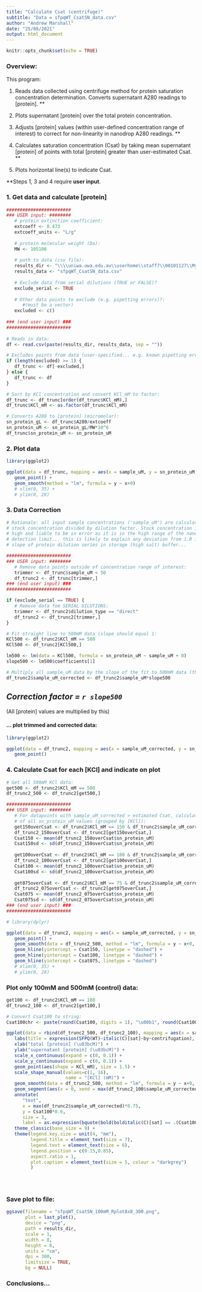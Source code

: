 ```yaml
---
title: "Calculate Csat (centrifuge)"
subtitle: "Data = sfpqWT_CsatSN_data.csv"
author: "Andrew Marshall"
date: "25/08/2021"
output: html_document
---
```


```r
knitr::opts_chunk$set(echo = TRUE)
```

### Overview:

This program:

1. Reads data collected using centrifuge method for protein saturation 
concentration determination. Converts supernatant A280 readings to [protein]. **

2. Plots supernatant [protein] over the total protein concentration.

3. Adjusts [protein] values (within user-defined concentration range of interest)
to correct for non-linearity in nanodrop A280 readings. **

4. Calculates saturation concentration (Csat) by taking mean supernatant [protein] 
of points with total [protein] greater than user-estimated Csat. **

5. Plots horizontal line(s) to indicate Csat.


\*\*Steps 1, 3 and 4 require **user input**. 

### 1. Get data and calculate [protein]

```r
########################
### USER input: ########
   # protein extinction coefficient:
   extcoeff <- 0.473
   extcoeff_units <- "L/g"
   
   # protein molecular weight (Da):
   MW <- 105106
   
   # path to data (csv file):
   results_dir <- "\\\\uniwa.uwa.edu.au\\userhome\\staff7\\00101127\\My Documents\\LLPS results\\centrifuge_assays\\"
   results_data <- "sfpqWT_CsatSN_data.csv"
   
   # Exclude data from serial dilutions (TRUE or FALSE)?
   exclude_serial <- TRUE
   
   # Other data points to exclude (e.g. pipetting errors)?:
      #(must be a vector)
   excluded <- c()
   
### (end user input) ###
########################
   
# Reads in data: 
df <- read.csv(paste(results_dir, results_data, sep = ""))

# Excludes points from data (user-specified... e.g. known pipetting errors):
if (length(excluded) >= 1) {
   df_trunc <- df[-excluded,]
} else {
   df_trunc <- df
}

# Sort by KCl concentration and convert KCl_mM to factor:
df_trunc <- df_trunc[order(df_trunc$KCl_mM),]
df_trunc$KCl_mM <- as.factor(df_trunc$KCl_mM)

# Converts A280 to [protein] (micromolar):
sn_protein_gL <- df_trunc$A280/extcoeff
sn_protein_uM <- sn_protein_gL/MW*10^6
df_trunc$sn_protein_uM <- sn_protein_uM

```

### 2. Plot data
```r
library(ggplot2)

ggplot(data = df_trunc, mapping = aes(x = sample_uM, y = sn_protein_uM, shape = KCl_mM)) +
   geom_point() +
   geom_smooth(method = "lm", formula = y ~ x+0) 
   # xlim(0, 35) +
   # ylim(0, 28)

```

### 3. Data Correction
```r
# Rationale: all input sample concentrations ('sample_uM') are calculated using 
# stock concentration divided by dilution factor. Stock concentration is very
# high and liable to be in error as it is in the high range of the nanodrop
# detection limit... this is likely to explain any deviation from 1.0 in 
# slope of protein dilution series in storage (high salt) buffer...

########################
### USER input: ########
   # Remove data points outside of concentration range of interest:
   trimmer <- df_trunc$sample_uM < 50
   df_trunc2 <- df_trunc[trimmer,]
### (end user input) ###
########################

if (exclude_serial == TRUE) {
   # Remove data fom SERIAL DILUTIONS:
   trimmer <- df_trunc2$dilution_type == "direct"
   df_trunc2 <- df_trunc2[trimmer,]
}

# Fit straight line to 500mM data (slope should equal 1:
KCl500 <- df_trunc2$KCl_mM == 500
KCl500 <- df_trunc2[KCl500,]

lm500 <- lm(data = KCl500, formula = sn_protein_uM ~ sample_uM + 0)
slope500 <- lm500$coefficients[1]

# Multiply all sample_uM data by the slope of the fit to 500mM data (this should be 1)
df_trunc2$sample_uM_corrected <- df_trunc2$sample_uM*slope500

```

## *Correction factor = `r slope500`*
(All [protein] values are multiplied by this)

#### ... plot trimmed and corrected data:
```r
library(ggplot2)

ggplot(data = df_trunc2, mapping = aes(x = sample_uM_corrected, y = sn_protein_uM, shape = KCl_mM)) +
   geom_point()

```

### 4. Calculate Csat for each [KCl] and indicate on plot
```r
# Get all 500mM KCl data:
get500 <- df_trunc2$KCl_mM == 500
df_trunc2_500 <- df_trunc2[get500,]

########################
### USER input: ########
   # For datapoints with sample_uM_corrected > estimated Csat, calculate average 
   # of all sn_protein_uM values (grouped by [KCl]):
   get150overCsat <- df_trunc2$KCl_mM == 150 & df_trunc2$sample_uM_corrected > 20
   df_trunc2_150overCsat <- df_trunc2[get150overCsat,]
   Csat150 <- mean(df_trunc2_150overCsat$sn_protein_uM)
   Csat150sd <- sd(df_trunc2_150overCsat$sn_protein_uM)
   
   get100overCsat <- df_trunc2$KCl_mM == 100 & df_trunc2$sample_uM_corrected > 10
   df_trunc2_100overCsat <- df_trunc2[get100overCsat,]
   Csat100 <- mean(df_trunc2_100overCsat$sn_protein_uM)
   Csat100sd <- sd(df_trunc2_100overCsat$sn_protein_uM)
   
   get075overCsat <- df_trunc2$KCl_mM == 75 & df_trunc2$sample_uM_corrected > 3
   df_trunc2_075overCsat <- df_trunc2[get075overCsat,]
   Csat075 <- mean(df_trunc2_075overCsat$sn_protein_uM)
   Csat075sd <- sd(df_trunc2_075overCsat$sn_protein_uM)
### (end user input) ###
########################

# library(dplyr)

ggplot(data = df_trunc2, mapping = aes(x = sample_uM_corrected, y = sn_protein_uM, shape = KCl_mM)) +
   geom_point() +
   geom_smooth(data = df_trunc2_500, method = "lm", formula = y ~ x+0, se = FALSE) +
   geom_hline(yintercept = Csat150, linetype = "dashed") +
   geom_hline(yintercept = Csat100, linetype = "dashed") +
   geom_hline(yintercept = Csat075, linetype = "dashed")
   # xlim(0, 35) +
   # ylim(0, 28)

```

### Plot only 100mM and 500mM (control) data: 
```r
get100 <- df_trunc2$KCl_mM == 100
df_trunc2_100 <- df_trunc2[get100,]

# Convert Csat100 to string:
Csat100chr <- paste(round(Csat100, digits = 1), "\u00b1", round(Csat100sd, digits = 1), "\u03bcM")

ggplot(data = rbind(df_trunc2_500, df_trunc2_100), mapping = aes(x = sample_uM_corrected, y = sn_protein_uM, group = KCl_mM)) +
   labs(title = expression(SFPQ(WT)~italic(C)[sat]~by~centrifugation), caption = paste("Uncertainty expressed as SD. [protein] correction factor =",round(slope500, digits = 3))) +
   xlab("total [protein] (\u03bcM)") +
   ylab("supernatant [protein] (\u03bcM)") +
   scale_x_continuous(expand = c(0, 0.1)) + 
   scale_y_continuous(expand = c(0, 0.1)) +
   geom_point(aes(shape = KCl_mM), size = 1.5) +
   scale_shape_manual(values=c(1, 16),
                      name = "[KCl] (mM)") +
   geom_smooth(data = df_trunc2_500, method = "lm", formula = y ~ x+0, se = FALSE, colour = "black", size = 0.5) +
   geom_segment(aes(x = 0, xend = max(df_trunc2_100$sample_uM_corrected), y = Csat100, yend = Csat100), linetype = "dashed") +
   annotate(
      "text",
      x = max(df_trunc2$sample_uM_corrected)*0.75,
      y = Csat100*0.6,
      size = 3,
      label = as.expression(bquote(bold(bolditalic(C)[sat] == .(Csat100chr))))) +
   theme_classic(base_size = 9) +
   theme(legend.key.size = unit(4, "mm"),
         legend.title = element_text(size = 7),
         legend.text = element_text(size = 6),
         legend.position = c(0.15,0.85),
         aspect.ratio = 1,
         plot.caption = element_text(size = 5, colour = "darkgrey")
         )


   
```



### Save plot to file:
```r
ggsave(filename = "sfpqWT_CsatSN_100mM_Rplot8x8_300.png", 
       plot = last_plot(), 
       device = "png", 
       path = results_dir, 
       scale = 1,
       width = 8,
       height = 8,
       units = "cm",
       dpi = 300,
       limitsize = TRUE,
       bg = NULL)
```



### Conclusions...

